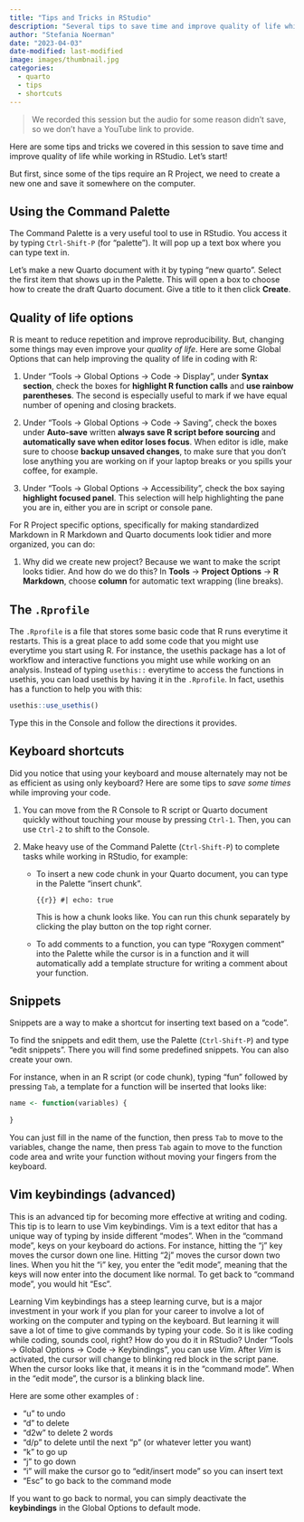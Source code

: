 ```yaml
---
title: "Tips and Tricks in RStudio"
description: "Several tips to save time and improve quality of life while working in RStudio."
author: "Stefania Noerman"
date: "2023-04-03"
date-modified: last-modified
image: images/thumbnail.jpg
categories: 
  - quarto
  - tips
  - shortcuts
---
```


> We recorded this session but the audio for some reason didn't save, so
> we don't have a YouTube link to provide.

Here are some tips and tricks we covered in this session to save time
and improve quality of life while working in RStudio. Let's start!

But first, since some of the tips require an R Project, we need to
create a new one and save it somewhere on the computer.

## Using the Command Palette

The Command Palette is a very useful tool to use in RStudio. You access
it by typing `Ctrl-Shift-P` (for "palette"). It will pop up a text box
where you can type text in.

Let's make a new Quarto document with it by typing "new quarto". Select
the first item that shows up in the Palette. This will open a box to
choose how to create the draft Quarto document. Give a title to it then
click **Create**.

## Quality of life options

R is meant to reduce repetition and improve reproducibility. But,
changing some things may even improve your *quality of life*. Here are
some Global Options that can help improving the quality of life in
coding with R:

1.  Under "Tools -\> Global Options -\> Code -\> Display", under
    **Syntax section**, check the boxes for **highlight R function
    calls** and **use rainbow parentheses**. The second is especially
    useful to mark if we have equal number of opening and closing
    brackets.

2.  Under "Tools -\> Global Options -\> Code -\> Saving", check the
    boxes under **Auto-save** written **always save R script before
    sourcing** and **automatically save when editor loses focus**. When
    editor is idle, make sure to choose **backup unsaved changes**, to
    make sure that you don't lose anything you are working on if your
    laptop breaks or you spills your coffee, for example.

3.  Under "Tools -\> Global Options -\> Accessibility", check the box
    saying **highlight focused panel**. This selection will help
    highlighting the pane you are in, either you are in script or
    console pane.

For R Project specific options, specifically for making standardized
Markdown in R Markdown and Quarto documents look tidier and more
organized, you can do:

1.  Why did we create new project? Because we want to make the script
    looks tidier. And how do we do this? In **Tools** -\> **Project
    Options** -\> **R Markdown**, choose **column** for automatic text
    wrapping (line breaks).

## The `.Rprofile`

The `.Rprofile` is a file that stores some basic code that R runs
everytime it restarts. This is a great place to add some code that you
might use everytime you start using R. For instance, the usethis package
has a lot of workflow and interactive functions you might use while
working on an analysis. Instead of typing `usethis::` everytime to
access the functions in usethis, you can load usethis by having it in
the `.Rprofile`. In fact, usethis has a function to help you with this:

``` r
usethis::use_usethis()
```

Type this in the Console and follow the directions it provides.

## Keyboard shortcuts

Did you notice that using your keyboard and mouse alternately may not be
as efficient as using only keyboard? Here are some tips to *save some
times* while improving your code.

1.  You can move from the R Console to R script or Quarto document
    quickly without touching your mouse by pressing `Ctrl-1`. Then, you
    can use `Ctrl-2` to shift to the Console.

2.  Make heavy use of the Command Palette (`Ctrl-Shift-P`) to complete
    tasks while working in RStudio, for example:

    -   To insert a new code chunk in your Quarto document, you can type
        in the Palette "insert chunk".

        ```{{r}}
        #| echo: true
        ```

        This is how a chunk looks like. You can run this chunk
        separately by clicking the play button on the top right corner.

    -   To add comments to a function, you can type "Roxygen comment"
        into the Palette while the cursor is in a function and it will
        automatically add a template structure for writing a comment
        about your function.

## Snippets

Snippets are a way to make a shortcut for inserting text based on a
"code".

To find the snippets and edit them, use the Palette (`Ctrl-Shift-P`) and
type "edit snippets". There you will find some predefined snippets. You
can also create your own.

For instance, when in an R script (or code chunk), typing "fun" followed
by pressing `Tab`, a template for a function will be inserted that looks
like:

``` r
name <- function(variables) {
    
}
```

You can just fill in the name of the function, then press `Tab` to move
to the variables, change the name, then press `Tab` again to move to the
function code area and write your function without moving your fingers
from the keyboard.

## Vim keybindings (advanced)

This is an advanced tip for becoming more effective at writing and
coding. This tip is to learn to use Vim keybindings. Vim is a text
editor that has a unique way of typing by inside different "modes". When
in the "command mode", keys on your keyboard do actions. For instance,
hitting the "j" key moves the cursor down one line. Hitting "2j" moves
the cursor down two lines. When you hit the "i" key, you enter the "edit
mode", meaning that the keys will now enter into the document like
normal. To get back to "command mode", you would hit "Esc".

Learning Vim keybindings has a steep learning curve, but is a major
investment in your work if you plan for your career to involve a lot of
working on the computer and typing on the keyboard. But learning it will
save a lot of time to give commands by typing your code. So it is like
coding while coding, sounds cool, right? How do you do it in RStudio?
Under "Tools -\> Global Options -\> Code -\> Keybindings", you can use
*Vim*. After *Vim* is activated, the cursor will change to blinking red
block in the script pane. When the cursor looks like that, it means it
is in the "command mode". When in the "edit mode", the cursor is a
blinking black line.

Here are some other examples of :

-   "u" to undo
-   "d" to delete
-   "d2w" to delete 2 words
-   "d/p" to delete until the next "p" (or whatever letter you want)
-   "k" to go up
-   "j" to go down
-   "i" will make the cursor go to "edit/insert mode" so you can insert
    text
-   "Esc" to go back to the command mode

If you want to go back to normal, you can simply deactivate the
**keybindings** in the Global Options to default mode.
